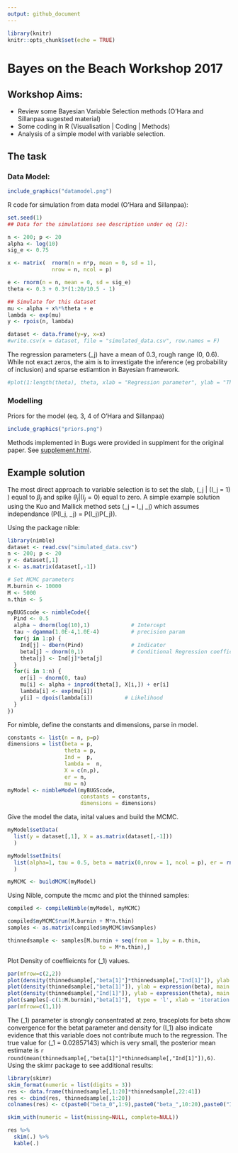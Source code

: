 ```yaml
---
output: github_document
---
```


```r
library(knitr)
knitr::opts_chunk$set(echo = TRUE)
```

Bayes on the Beach Workshop 2017
================================

## Workshop Aims:

+ Review some Bayesian Variable Selection methods (O’Hara and Sillanpaa sugested material)
+ Some coding in R (Visualisation | Coding | Methods)
+ Analysis of a simple model with variable selection.

## The task
### Data Model:

```r
include_graphics("datamodel.png")
```

R code for simulation from data model (O’Hara and Sillanpaa):

```r
set.seed(1)
## Data for the simulations see description under eq (2):

n <- 200; p <- 20
alpha <- log(10)
sig_e <- 0.75

x <- matrix(  rnorm(n = n*p, mean = 0, sd = 1), 
              nrow = n, ncol = p)

e <- rnorm(n = n, mean = 0, sd = sig_e)
theta <- 0.3 + 0.3*(1:20/10.5 - 1)

## Simulate for this dataset
mu <- alpha + x%*%theta + e
lambda <- exp(mu)
y <- rpois(n, lambda)

dataset <- data.frame(y=y, x=x)
#write.csv(x = dataset, file = "simulated_data.csv", row.names = F)
```

The regression parameters \(\theta_j\) have a mean of 0.3, rough range (0, 0.6). While not exact zeros, the aim is to investigate the inference (eg probability of inclusion) and sparse estiamtion in Bayesian framework.

```r
#plot(1:length(theta), theta, xlab = "Regression parameter", ylab = "Theta")
```

### Modelling

Priors for the model (eq. 3, 4 of O’Hara and Sillanpaa)
```r
include_graphics("priors.png")
```

Methods implemented in Bugs were provided in supplment for the original paper. See [supplement.html](supplement.html).

## Example solution

The most direct approach to variable selection is to set the slab, \(\theta_j | (I_j = 1) \) equal to $\beta_j$ and spike $\theta_j | (I_j = 0)$ equal to zero. A simple example solution using the Kuo and Mallick method sets \(\theta_j = I_j \beta_j\) which assumes independance \(P(I_j, \beta_j) = P(I_j)P(\beta_j)\).

Using the package nible:
```r
library(nimble)
dataset <- read.csv("simulated_data.csv")
n <- 200; p <- 20
y <- dataset[,1]
x <- as.matrix(dataset[,-1])

# Set MCMC parameters
M.burnin <- 10000
M <- 5000
n.thin <- 5

myBUGScode <- nimbleCode({
  Pind <- 0.5
  alpha ~ dnorm(log(10),1)             # Intercept 
  tau ~ dgamma(1.0E-4,1.0E-4)          # precision param
  for(j in 1:p) {
    Ind[j] ~ dbern(Pind)               # Indicator
    beta[j] ~ dnorm(0,1)               # Conditional Regression coefficient
    theta[j] <- Ind[j]*beta[j]
  }
  for(i in 1:n) {
    er[i] ~ dnorm(0, tau)
    mu[i] <- alpha + inprod(theta[], X[i,]) + er[i]
    lambda[i] <- exp(mu[i])
    y[i] ~ dpois(lambda[i])          # Likelihood 
  }
})

```

For nimble, define the constants and dimensions, parse in model.

```r
constants <- list(n = n, p=p)
dimensions = list(beta = p,
                  theta = p,
                  Ind =  p,
                  lambda =  n,
                  X = c(n,p),
                  er = n,
                  mu = n)
myModel <- nimbleModel(myBUGScode, 
                       constants = constants, 
                       dimensions = dimensions)
```

Give the model the data, inital values and build the MCMC.

```r
myModel$setData(
  list(y = dataset[,1], X = as.matrix(dataset[,-1]))
  )

myModel$setInits(
  list(alpha=1, tau = 0.5, beta = matrix(0,nrow = 1, ncol = p), er = rnorm(n,0,1))
  )

myMCMC <- buildMCMC(myModel)
```

Using Nible, compute the mcmc and plot the thinned samples:

```r
compiled <- compileNimble(myModel, myMCMC)

compiled$myMCMC$run(M.burnin + M*n.thin)
samples <- as.matrix(compiled$myMCMC$mvSamples)

thinnedsample <- samples[M.burnin + seq(from = 1,by = n.thin, 
                             to = M*n.thin),]
```

Plot Density of coeffieicnts for \(\theta_1\) values.

```r
par(mfrow=c(2,2))
plot(density(thinnedsample[,"beta[1]"]*thinnedsample[,"Ind[1]"]), ylab = expression(theta), main = "Density for Theta[1]")
plot(density(thinnedsample[,"beta[1]"]), ylab = expression(beta), main = "Density for Beta[1]")
plot(density(thinnedsample[,"Ind[1]"]), ylab = expression(theta), main = "Density for Ind[1]")
plot(samples[-c(1:M.burnin),"beta[1]"],  type = 'l', xlab = 'iteration',  ylab = expression(beta), main = "trace for Beta[1]")
par(mfrow=c(1,1))
```

The \(\theta_1\) parameter is strongly consentrated at zero, traceplots for beta show convergence for the betat parameter and density for \(I_1\) also indicate evidence that this variable does not contribute much to the regression. The true value for \(\theta_1 = 0.02857143\) which is very small, the posterior mean estimate is `r round(mean(thinnedsample[,"beta[1]"]*thinnedsample[,"Ind[1]"]),6)`. Using the skimr package to see additional results:

```r
library(skimr)
skim_format(numeric = list(digits = 3))
res <- data.frame(thinnedsample[,1:20]*thinnedsample[,22:41])
res <- cbind(res, thinnedsample[,1:20])
colnames(res) <- c(paste0("beta_0",1:9),paste0("beta_",10:20),paste0("Ind_0",1:9), paste0("Ind_",10:20))

skim_with(numeric = list(missing=NULL, complete=NULL))

res %>%
  skim(.) %>%
  kable(.)
```




